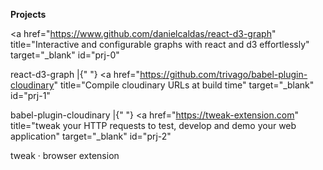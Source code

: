 **Projects**

<a
  href="https://www.github.com/danielcaldas/react-d3-graph"
  title="Interactive and configurable graphs with react and d3 effortlessly"
  target="_blank"
  id="prj-0"
>
  react-d3-graph |{" "}
</a>
<a
  href="https://github.com/trivago/babel-plugin-cloudinary"
  title="Compile cloudinary URLs at build time"
  target="_blank"
  id="prj-1"
>
  babel-plugin-cloudinary |{" "}
</a>
<a
  href="https://tweak-extension.com"
  title="tweak your HTTP requests to test, develop and demo your web application"
  target="_blank"
  id="prj-2"
>
  tweak · browser extension
</a>
